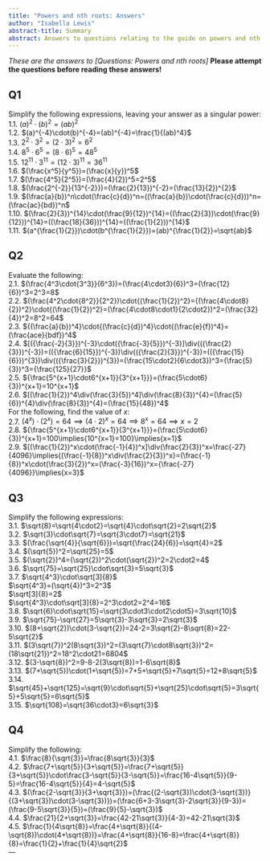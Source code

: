 ```yaml
---
title: "Powers and nth roots: Answers"
author: "Isabella Lewis"
abstract-title: Summary
abstract: Answers to questions relating to the guide on powers and nth roots.
---
```


*These are the answers to [Questions: Powers and nth roots]*
**Please attempt the questions before reading these answers!**

## Q1 {-}
Simplify the following expressions, leaving your answer as a singular power:\
1.1. $(a)^2\cdot(b)^2=(ab)^2$\
1.2. $(a)^{-4}\cdot(b)^{-4}=(ab)^{-4}=\frac{1}{(ab)^4}$\
1.3. $2^2\cdot3^2=(2\cdot3)^2=6^2$\
1.4. $8^5\cdot6^5=(8\cdot6)^5=48^5$\
1.5. $12^{11}\cdot3^{11}=(12\cdot3)^{11}=36^{11}$\
1.6. $(\frac{x^5}{y^5})=(\frac{x}{y})^5$\
1.7. $(\frac{4^5}{2^5})=(\frac{4}{2})^5=2^5$\
1.8. $(\frac{2^{-2}}{13^{-2}})=(\frac{2}{13})^{-2}=(\frac{13}{2})^{2}$\
1.9. $(\frac{a}{b})^n\cdot(\frac{c}{d})^n=((\frac{a}{b})\cdot(\frac{c}{d}))^n=(\frac{ac}{bd})^n$\
1.10. $(\frac{2}{3})^{14}\cdot(\frac{9}{12})^{14}=((\frac{2}{3})\cdot(\frac{9}{12}))^{14}=((\frac{18}{36}))^{14}=((\frac{1}{2}))^{14}$\
1.11. $(a^{\frac{1}{2}})\cdot(b^{\frac{1}{2}})=(ab)^{\frac{1}{2}}=\sqrt{ab}$\

## Q2 {-}
Evaluate the following:\
2.1. $(\frac{4^3\cdot{3^3}}{6^3})=(\frac{4\cdot3}{6})^3=(\frac{12}{6})^3=2^3=8$\
2.2. $(\frac{4^2\cdot{8^2}}{2^2})\cdot{(\frac{1}{2})^2}={(\frac{4\cdot8}{2})^2}\cdot{(\frac{1}{2})^2}=(\frac{4\cdot8\cdot1}{2\cdot2})^2=(\frac{32}{4})^2=8^2=64$\
2.3. ${(\frac{a}{b})^4}\cdot{(\frac{c}{d})^4}\cdot{(\frac{e}{f})^4}=(\frac{ace}{bdf})^4$\
2.4. $[({\frac{-2}{3}})^{-3}\cdot({\frac{-3}{5}})^{-3}]\div(({\frac{2}{3}})^{-3})=(({\frac{6}{15}})^{-3})\div(({\frac{2}{3}})^{-3})=(({\frac{15}{6}})^{3})\div(({\frac{3}{2}})^{3})=(\frac{15\cdot2}{6\cdot3})^3=(\frac{5}{3})^3={\frac{125}{27}}$\
2.5. ${\frac{5^{x+1}\cdot6^{x+1}}{3^{x+1}}}=(\frac{5\cdot6}{3})^{x+1}=10^{x+1}$\
2.6. $[(\frac{1}{2})^4\div(\frac{3}{5})^4]\div(\frac{8}{3})^{4}=(\frac{5}{6})^{4}\div(\frac{8}{3})^{4}=(\frac{15}{48})^4$\
For the following, find the value of $x$:\
2.7. $(4^x)\cdot(2^x)=64\implies{(4\cdot2)^x=64}\implies{8^x=64}\implies{x=2}$\
2.8.  ${\frac{5^{x+1}\cdot6^{x+1}}{3^{x+1}}}=(\frac{5\cdot6}{3})^{x+1}=100\implies{10^{x=1}=100}\implies{x=1}$\
2.9. $[(\frac{1}{2})^x\cdot(\frac{-1}{4})^x]\div(\frac{2}{3})^x=\frac{-27}{4096}\implies{(\frac{-1}{8})^x\div(\frac{2}{3})^x}=(\frac{-1}{8})^x\cdot(\frac{3}{2})^x=(\frac{-3}{16})^x={\frac{-27}{4096}}\implies{x=3}$\


## Q3 {-}
Simplify the following expressions:\
3.1. $\sqrt{8}=\sqrt{4\cdot2}=\sqrt{4}\cdot\sqrt{2}=2\sqrt{2}$\
3.2. $\sqrt{3}\cdot\sqrt{7}=\sqrt{3\cdot7}=\sqrt{21}$\
3.3. $(\frac{\sqrt{4}}{\sqrt{6}})=\sqrt{\frac{24}{6}}=\sqrt{4}=2$\
3.4. $(\sqrt{5})^2=\sqrt{25}=5$\
3.5. $(\sqrt{2})^4=(\sqrt{2})^2\cdot(\sqrt{2})^2=2\cdot2=4$\
3.6. $\sqrt{75}=\sqrt{25}\cdot\sqrt{3}=5\sqrt{3}$\
3.7. $\sqrt{4^3}\cdot\sqrt[3]{8}$\
$\sqrt{4^3}=(\sqrt{4})^3=2^3$\
$\sqrt[3]{8}=2$\
$\sqrt{4^3}\cdot\sqrt[3]{8}=2^3\cdot2=2^4=16$\
3.8. $\sqrt{6}\cdot\sqrt{15}=\sqrt{3\cdot3\cdot2\cdot5}=3\sqrt{10}$\
3.9. $\sqrt{75}-\sqrt{27}=5\sqrt{3}-3\sqrt{3}=2\sqrt{3}$\
3.10. $(8+\sqrt{2})\cdot(3-\sqrt{2})=24-2=3\sqrt{2}-8\sqrt{8}=22-5\sqrt{2}$\
3.11. $(3\sqrt{7})^2(8\sqrt{3})^2=(3\sqrt{7}\cdot8\sqrt{3})^2=(18\sqrt{21})^2=18^2\cdot21=6804$\
3.12. $(3-\sqrt{8})^2=9-8-2(3\sqrt{8})=1-6\sqrt{8}$\
3.13. $(7+\sqrt{5})\cdot(1+\sqrt{5})=7+5+\sqrt{5}+7\sqrt{5}=12+8\sqrt{5}$\
3.14. $\sqrt{45}+\sqrt{125}=\sqrt{9}\cdot\sqrt{5}+\sqrt{25}\cdot\sqrt{5}=3\sqrt{5}+5\sqrt{5}=6\sqrt{5}$\
3.15. $\sqrt{108}=\sqrt{36\cdot3}=6\sqrt{3}$

## Q4 {-}
Simplify the following:\
4.1. $\frac{8}{\sqrt{3}}=\frac{8\sqrt{3}}{3}$\
4.2. $\frac{7+\sqrt{5}}{3+\sqrt{5}}=\frac{7+\sqrt{5}}{3+\sqrt{5}}\cdot\frac{3-\sqrt{5}}{3-\sqrt{5}}=\frac{16-4\sqrt{5}}{9-5}=\frac{16-4\sqrt{5}}{4}=4-\sqrt{5}$\
4.3. $(\frac{2-\sqrt{3}}{3+\sqrt{3}})=(\frac{(2-\sqrt{3})\cdot(3-\sqrt{3})}{(3+\sqrt{3})\cdot(3-\sqrt{3})})=(\frac{6+3-3\sqrt{3}-2\sqrt{3}}{9-3})=(\frac{9-5\sqrt{3}}{5})=(\frac{9}{5}-\sqrt{3})$\
4.4. $\frac{21}{2+\sqrt{3}}=\frac{42-21\sqrt{3}}{4-3}=42-21\sqrt{3}$\
4.5. $\frac{1}{4\sqrt{8}}=\frac{4+\sqrt{8}}{(4-\sqrt{8})\cdot(4+\sqrt{8})}=\frac{4+\sqrt{8}}{16-8}=\frac{4+\sqrt{8}}{8}=\frac{1}{2}+\frac{1}{4}\sqrt{2}$\
---
